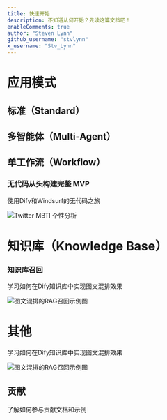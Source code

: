 ```yaml
---
title: 快速开始
description: 不知道从何开始？先读这篇文档吧！
enableComments: true
author: "Steven Lynn"
github_username: "stvlynn"
x_username: "Stv_Lynn"
---
```


# 应用模式

## 标准（Standard）

## 多智能体（Multi-Agent）

## 单工作流（Workflow）

### 无代码从头构建完整 MVP

<Cards>
   <Card 
    href="./workflow/twitter-mbti-receipt" 
    title="构建MVP：前端与后端"
  >
  <p>使用Dify和Windsurf的无代码之旅</p>
    <img src="https://s2.loli.net/2025/05/12/bDNACQq2Stp4L76.png" alt="Twitter MBTI 个性分析" />
    </Card>
</Cards>


# 知识库（Knowledge Base）

### 知识库召回
<Cards>
   <Card 
    href="./knowledge-base/image-retrieval" 
    title="图文知识库如何输出图片内容"
  >
  <p>学习如何在Dify知识库中实现图文混排效果</p>
    <img src="https://s2.loli.net/2025/05/18/Ew1DeZxc7VAqt6K.png" alt="图文混排的RAG召回示例图" />
    </Card>
</Cards>

# 其他

<Cards>
   <Card 
    href="./knowledge-base/image-retrieval" 
    title="图文知识库如何输出图片内容"
  >
  <p>学习如何在Dify知识库中实现图文混排效果</p>
    <img src="https://s2.loli.net/2025/05/18/Ew1DeZxc7VAqt6K.png" alt="图文混排的RAG召回示例图" />
    </Card>
</Cards>

## 贡献

<Cards>
   <Card 
    href="./contributing" 
    title="如何 为Hello ADP 做贡献"
  >
  <p>了解如何参与贡献文档和示例</p>
    </Card>
</Cards>